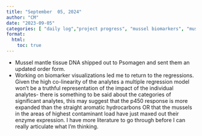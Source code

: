```yaml
---
title: "September  05, 2024"
author: "CM"
date: "2023-09-05"
categories: [ "daily log","project progress", "mussel biomarkers", "mussel epigenetics", "analysis", "coding"]
format:
  html:
    toc: true
---
```


* Mussel mantle tissue DNA shipped out to Psomagen and sent them an updated order form. 
* Working on biomarker visualizations led me to return to the regressions. Given the high co-linearity of the analytes a multiple regression model won't be a truthful representation of the impact of the individual analytes- there is something to be said about the categories of significant analytes, this may suggest that the p450 response is more expanded than the straight aromatic hydrocarbons OR that the mussels in the areas of highest contaminant load have just maxed out their enzyme expression. I have more literature to go through before I can really articulate what I'm thinking.


